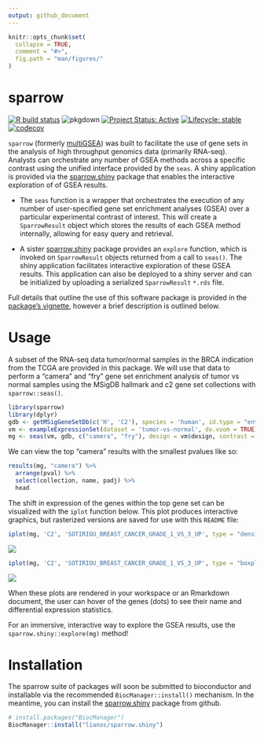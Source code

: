 ```yaml
---
output: github_document
---
```


```r
knitr::opts_chunk$set(
  collapse = TRUE,
  comment = "#>",
  fig.path = "man/figures/"
)
```

# sparrow

<!-- badges: start -->
[![R build status](https://github.com/lianos/sparrow/workflows/R-CMD-check/badge.svg)](https://github.com/lianos/sparrow/actions)
![pkgdown](https://github.com/lianos/sparrow/workflows/pkgdown/badge.svg)
[![Project Status: Active](https://www.repostatus.org/badges/latest/active.svg)](https://www.repostatus.org/#active)
[![Lifecycle: stable](https://img.shields.io/badge/lifecycle-stable-brightgreen.svg)](https://www.tidyverse.org/lifecycle/#stable)
[![codecov](https://codecov.io/gh/lianos/sparrow/branch/develop/graph/badge.svg)](https://codecov.io/gh/lianos/sparrow)
<!-- badges: end -->

`sparrow` (formerly [multiGSEA](https://github.com/lianos/multiGSEA)) was built
to facilitate the use of gene sets in the analysis of high throughput genomics
data (primarily RNA-seq). Analysts can orchestrate any number of GSEA methods
across a specific contrast using the unified interface provided by the
`seas`. A shiny application is provided via the [sparrow.shiny][] package that
enables the interactive exploration of of GSEA results.

* The `seas` function is a wrapper that orchestrates the execution of any
  number of user-specified gene set enrichment analyses (GSEA) over a particular
  experimental contrast of interest. This will create a `SparrowResult`
  object which stores the results of each GSEA method internally, allowing
  for easy query and retrieval.

* A sister [sparrow.shiny][]
  package provides an `explore` function, which is invoked on `SparrowResult`
  objects returned from a call to `seas()`. The shiny application facilitates
  interactive exploration of these GSEA results. This application can also be
  deployed to a shiny server and can be initialized by uploading a serialized
  `SparrowResult` `*.rds` file.

Full details that outline the use of this software package is provided in the
[package's vignette][vignette], however a brief description is outlined below.

[vignette]: https://lianos.github.io/sparrow/articles/sparrow.html
[sparrow.shiny]: https://github.com/lianos/sparrow.shiny

# Usage

A subset of the RNA-seq data tumor/normal samples in the BRCA indication from
the TCGA are provided in this package. We will use that data to perform a
"camera" and "fry" gene set enrichment analysis of tumor vs normal samples
using the MSigDB hallmark and c2 gene set collections  with `sparrow::seas()`.

```r
library(sparrow)
library(dplyr)
gdb <- getMSigGeneSetDb(c('H', 'C2'), species = 'human', id.type = "entrez")
vm <- exampleExpressionSet(dataset = 'tumor-vs-normal', do.voom = TRUE)
mg <- seas(vm, gdb, c("camera", "fry"), design = vm$design, contrast = "tumor")
```

We can view the top "camera" results with the smallest pvalues like so:

```r
results(mg, "camera") %>%
  arrange(pval) %>%
  select(collection, name, padj) %>%
  head
```

The shift in expression of the genes within the top gene set can be visualized
with the `iplot` function below. This plot produces interactive graphics, but
rasterized versions are saved for use with this `README` file:

```r
iplot(mg, 'C2', 'SOTIRIOU_BREAST_CANCER_GRADE_1_VS_3_UP', type = "density")
```

<img src="man/figures/README_iplot_density.png" />

```r
iplot(mg, 'C2', 'SOTIRIOU_BREAST_CANCER_GRADE_1_VS_3_UP', type = "boxplot")
```

<img src="man/figures/README_iplot_boxplot.png" />

When these plots are rendered in your workspace or an Rmarkdown document,
the user can hover of the genes (dots) to see their name and differential
expression statistics.

For an immersive, interactive way to explore the GSEA results, use the
`sparrow.shiny::explore(mg)` method!

# Installation

The sparrow suite of packages will soon be submitted to bioconductor and
installable via the recommended `BiocManager::install()` mechanism. In the
meantime, you can install the [sparrow.shiny] package from github.

```r
# install.packages("BiocManager")
BiocManager::install("lianos/sparrow.shiny")
```
